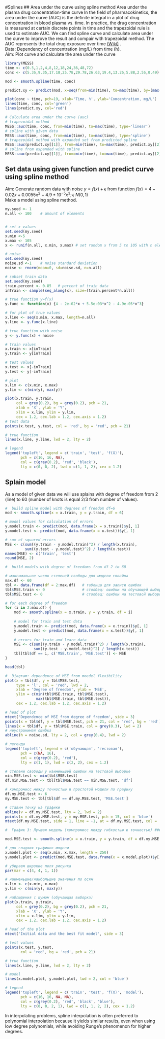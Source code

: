 #Splines
## Area under the curve using spline method
Area under the plasma drug concentration-time curve
In the field of pharmacokinetics, the area under the curve (AUC) is the definite integral in a plot of drug concentration in blood plasma vs. time.  In practice, the drug concentration is measured at certain discrete points in time and the trapezoidal rule is used to estimate AUC.
We can find spline curve and calculate area under the curve to improve the result and compair with trapezoidal method. The AUC represents the total drug exposure over time [(Wiki)](https://en.wikipedia.org/wiki/Area_under_the_curve_(pharmacokinetics))
.  
Data: Dependency of concentration (mg/L) from time (h).  
Aim: Plot curve and calculate the area under the curve
```r
library(MESS)
time <- c(0.5,1,2,4,8,12,18,24,36,48,72)
conc <- c(5.36,9.35,17.18,25.78,29.78,26.63,19.4,13.26,5.88,2.56,0.49)

mod <- smooth.spline(time, conc)

predict.xy <- predict(mod, x=seq(from=min(time), to=max(time), by=(max(time)-min(time))/((length(time)*10))))

plot(conc ~ time, pch=19, xlab='Time, h', ylab='Concentration, mg/L')
lines(time, conc, col='green')
lines(predict.xy, col='red')

# Calculate area under the curve (auc)
# trapezoidal method
MESS::auc(time, conc, from=min(time), to=max(time), type='linear')
# spline with given data
MESS::auc(time, conc, from=min(time), to=max(time), type='spline')
# trapezoidal method with expanded set from predicted spline
MESS::auc(predict.xy[[1]], from=min(time), to=max(time), predict.xy[[2]], type='linear')
# spline from expanded with spline
MESS::auc(predict.xy[[1]], from=min(time), to=max(time), predict.xy[[2]], type='spline')
```

## Set data using given function and predict curve using spline method
Aim: Generate random data  with noise $y = f(x) + \epsilon$ from function $f(x)=4-0.02x+0.0055x^2-4.9*10^{-5}x^3; \epsilon ~ N(0,1)$  
Make a model using spline method.
```r
my.seed <- 1
n.all <- 100	# amount of elements


# set x values
set.seed(my.seed)
x.min <-5
x.max <- 105
x <- runif(n.all, x.min, x.max)	# set rundom x from 5 to 105 with n elements

# noise
set.seed(my.seed)
noise.sd <-1	# noise standard deviation
noise <- rnorm(mean=0, sd=noise.sd, n=n.all)

# subset train data
set.seed(my.seed)
train.percent <- 0.85	# percent of train data
inTrain <- sample(seq_along(x), size=(train.percent*n.all))

# true function y=f(x)
y.func <- function(x) {4 - 2e-02*x + 5.5e-03*x^2 - 4.9e-05*x^3}

# for plot of true values
x.line <- seq(x.min, x.max, length=n.all)
y.line <- y.func(x.line)

# true function with noise
y <- y.func(x) + noise

# train values
x.train <- x[inTrain]
y.train <- y[inTrain]

# test values
x.test <- x[-inTrain]
y.test <- y[-inTrain]

# plot
x.lim <- c(x.min, x.max)
y.lim <- c(min(y), max(y))

plot(x.train, y.train, 
     col = grey(0.2), bg = grey(0.2), pch = 21,
     xlab = 'X', ylab = 'Y', 
     xlim = x.lim, ylim = y.lim, 
     cex = 1.2, cex.lab = 1.2, cex.axis = 1.2)
# test data
points(x.test, y.test, col = 'red', bg = 'red', pch = 21)

# true function
lines(x.line, y.line, lwd = 2, lty = 2)

# legend
legend('topleft', legend = c('train', 'test', 'f(X)'),
       pch = c(16, 16, NA), 
       col = c(grey(0.2), 'red', 'black'),  
       lty = c(0, 0, 2), lwd = c(1, 1, 2), cex = 1.2)
```
## Splain model
As a model of given data we will use splains with degree of freedom from 2 (line) to 60 (number of knots is equal 2/3 from number of values).

```r
#  build spline model with degrees of freedom df=6
mod <- smooth.spline(x = x.train, y = y.train, df = 6)

# model values for calculation of errors
y.model.train <- predict(mod, data.frame(x = x.train))$y[, 1]
y.model.test <- predict(mod, data.frame(x = x.test))$y[, 1]

# sum of squared errors
MSE <- c(sum((y.train - y.model.train)^2) / length(x.train),
         sum((y.test - y.model.test)^2) / length(x.test))
names(MSE) <- c('train', 'test')
round(MSE, 2)

#  build models with degree of freedoms from df 2 to 60

# максимальное число степеней свободы для модели сплайна
max.df <- 60
tbl <- data.frame(df = 2:max.df)   # таблица для записи ошибок
tbl$MSE.train <- 0                 # столбец: ошибки на обучающей выборке
tbl$MSE.test <- 0                  # столбец: ошибки на тестовой выборке

# for each degree of freedom
for (i in 2:max.df) {
    mod <- smooth.spline(x = x.train, y = y.train, df = i)
    
    # model for train and test data
    y.model.train <- predict(mod, data.frame(x = x.train))$y[, 1]
    y.model.test <- predict(mod, data.frame(x = x.test))$y[, 1]
    
    # errors for train and learn data
    MSE <- c(sum((y.train - y.model.train)^2) / length(x.train),
             sum((y.test - y.model.test)^2) / length(x.test))
    tbl[tbl$df == i, c('MSE.train', 'MSE.test')] <- MSE
}

head(tbl)

#  Diagram: dependence of MSE from moedel flexibility
plot(x = tbl$df, y = tbl$MSE.test, 
     type = 'l', col = 'red', lwd = 2,
     xlab = 'Degree of freedom', ylab = 'MSE',
     ylim = c(min(tbl$MSE.train, tbl$MSE.test), 
              max(tbl$MSE.train, tbl$MSE.test)),
     cex = 1.2, cex.lab = 1.2, cex.axis = 1.2)

# head of plot
mtext('Dependence of MSE from degree of freedom', side = 3)
points(x = tbl$df, y = tbl$MSE.test, pch = 21, col = 'red', bg = 'red')
lines(x = tbl$df, y = tbl$MSE.train, col = grey(0.3), lwd = 2)
# неустранимая ошибка
abline(h = noise.sd, lty = 2, col = grey(0.4), lwd = 2)

# легенда
legend('topleft', legend = c('обучающая', 'тестовая'),
       pch = c(NA, 16), 
       col = c(grey(0.2), 'red'),  
       lty = c(1, 1), lwd = c(2, 2), cex = 1.2)

# степени свободы у наименьшей ошибки на тестовой выборке
min.MSE.test <- min(tbl$MSE.test)
df.min.MSE.test <- tbl[tbl$MSE.test == min.MSE.test, 'df']

# компромисс между точностью и простотой модели по графику
df.my.MSE.test <- 6
my.MSE.test <- tbl[tbl$df == df.my.MSE.test, 'MSE.test']

# ставим точку на графике
abline(v = df.my.MSE.test, lty = 2, lwd = 2)
points(x = df.my.MSE.test, y = my.MSE.test, pch = 15, col = 'blue')
mtext(df.my.MSE.test, side = 1, line = -1, at = df.my.MSE.test, col = 'blue', cex = 1.2)

#  График 3: Лучшая модель (компромисс между гибкостью и точностью) ############

mod.MSE.test <- smooth.spline(x = x.train, y = y.train, df = df.my.MSE.test)

# для гладких графиков модели
x.model.plot <- seq(x.min, x.max, length = 250)
y.model.plot <- predict(mod.MSE.test, data.frame(x = x.model.plot))$y[, 1]

# убираем широкие поля рисунка
par(mar = c(4, 4, 1, 1))

# наименьшие/наибольшие значения по осям
x.lim <- c(x.min, x.max)
y.lim <- c(min(y), max(y))

# наблюдения с шумом (обучающая выборка)
plot(x.train, y.train, 
     col = grey(0.2), bg = grey(0.2), pch = 21,
     xlab = 'X', ylab = 'Y', 
     xlim = x.lim, ylim = y.lim, 
     cex = 1.2, cex.lab = 1.2, cex.axis = 1.2)

# head of the plot
mtext('Initial data and the best fit model', side = 3)

# test values
points(x.test, y.test, 
       col = 'red', bg = 'red', pch = 21)

# true function
lines(x.line, y.line, lwd = 2, lty = 2)

# model
lines(x.model.plot, y.model.plot, lwd = 2, col = 'blue')

# legend
legend('topleft', legend = c('train', 'test', 'f(X)', 'model'),
       pch = c(16, 16, NA, NA), 
       col = c(grey(0.2), 'red', 'black', 'blue'),  
       lty = c(0, 0, 2, 1), lwd = c(1, 1, 2, 2), cex = 1.2)

```
In interpolating problems, spline interpolation is often preferred to polynomial interpolation because it yields similar results, even when using low degree polynomials, while avoiding Runge's phenomenon for higher degrees.


